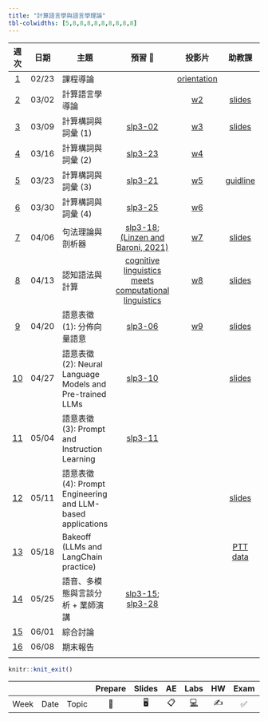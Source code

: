 ```yaml
---
title: "計算語言學與語言學理論"
tbl-colwidths: [5,8,8,8,8,8,8,8,8,8]
---
```


::: column-screen-inset-right
|           週次            | 日期  | 主題                    |                                                                              預習 📖                                                                              |              投影片               |                       助教課                        |                                                 課堂練習                                                 |                                                                     作業                                                                     |
|:-----:|-------|-------|:-----------------------:|:-----:|:-----:|:-----:|:-----:|
|  [1](/weeks/week-1.html)  | 02/23 | 課程導論                |                                                                                                                                                                   | [orientation](/weeks/week-1.html) |                                                     |                                                                                                          |                                                                                                                  
|  [2](/weeks/week-2.html)  | 03/02 | 計算語言學導論          |                                                                                                                                                                   |      [w2](/weeks/week-2.html)      |           [slides](/labs/Week2_spaCy.pdf)           | [colab](https://colab.research.google.com/drive/1EJ7_Gc4M6xlf5lmDz4og-Y1qw56i5eDv#scrollTo=2bgNFiH0hbch) | [HW1](https://classroom.github.com/a/dSlccwZi), [HW1_Ans](https://colab.research.google.com/drive/1z_Fo3o223I-QPO8Kh86kWrREHy2Q2pmy) |
|  [3](/weeks/week3.html)   | 03/09 | 計算構詞與詞彙 (1)      |                                                     [slp3-02](https://web.stanford.edu/~jurafsky/slp3/2.pdf)                                                      |      [w3](/weeks/week3.html)      | [slides](/labs/Week3_%EF%BC%B7ord_Segmentation.pdf) | [colab](https://colab.research.google.com/drive/1Oj_BsykCk4J7R9xYO2HJa7WTuwb04679#scrollTo=iSE-OZ0cCiR5) |  [HW2](https://classroom.github.com/a/nxTCYAiT), [HW2_Ans](https://colab.research.google.com/drive/13aQu0WbP_sQ_ulN6X6wPIbjaZE1hHwqK?usp=share_link)                                                                                                                            |
|  [4](/weeks/week4.html)  | 03/16 | 計算構詞與詞彙 (2)      |                                                     [slp3-23](https://web.stanford.edu/~jurafsky/slp3/23.pdf)                                                     |      [w4](/weeks/week4.html)      |                                                     | [colab](https://colab.research.google.com/drive/1zZoQJThyTQ3nhaRacduQADe65BKRABeM#scrollTo=2TSEGJJ3VH9L)                                                                                                         |  [HW3](https://classroom.github.com/a/jVgzCvnw), [HW3_Ans](https://colab.research.google.com/drive/1FlhbrxD461XE4SbvJ7H5gPyknrij27KB?usp=sharing)                                                                                                                                            |
|  [5](/weeks/week5.html)  | 03/23 | 計算構詞與詞彙 (3)      |                                                     [slp3-21](https://web.stanford.edu/~jurafsky/slp3/21.pdf)                         |   [w5](/weeks/week5.html)                                    |   [guidline](/labs/Week5_annotation_guideline.pdf)                                                  |  [colab](https://colab.research.google.com/drive/1swk4bXnxaKcCLMhTTaWfLNFlMEjJBA9y), [gsheet](https://docs.google.com/spreadsheets/d/1VRfZ-1amB4-6D1-usWHM3TlvSoPs76fa9buQm6riyyc/edit?usp=share_link)                                                                                                        |   [HW4](https://classroom.github.com/a/BjFsW7Qv), [HW4_Ans](https://docs.google.com/spreadsheets/d/1duMC4TYCkL7sExoBPlIEwS9eo5Uq6s8Ue1Us1_ZL7wY/edit?usp=share_link)                                                                                                                                           |
|  [6](/weeks/week6.html)  | 03/30 | 計算構詞與詞彙 (4)      |                                               [slp3-25](https://web.stanford.edu/~jurafsky/slp3/25.pdf)                                                |         [w6](/weeks/week6.html)                           |                                                     |   [colab](https://colab.research.google.com/drive/1ACzdKa8eVmqPpNQrBvTVavP-CF4yfgwB#scrollTo=6s64iSitULUv)                                                                                                       |  [HW5](https://classroom.github.com/a/ZrbLxGAS), [HW5_Ans](https://colab.research.google.com/drive/1Xjs0TgE564gih3ql8tQcSh5vLAr7eAIB?usp=share_link)                                                                                                                                            |
|  [7](/weeks/week7.html)  | 04/06 | 句法理論與剖析器        | [slp3-18](https://web.stanford.edu/~jurafsky/slp3/18.pdf); [(Linzen and Baroni, 2021)](/supplemental/linzen2020.pdf) |  [w7](/weeks/week7.html)                                 | [slides](labs/Week7_Transition-Based_Dependency_Parsing.pdf)                                                    |                                                                                                          |  [HW6](https://classroom.github.com/a/PQeO4Wji), [HW6_Ans](https://colab.research.google.com/drive/1ik4RZ_Hb_FInK8NSiCB_3o_WGX3Su9P_?usp=share_link)                                                                                                                                            |
|  [8](/weeks/week8.html)  | 04/13 | 認知語法與計算          |                [cognitive linguistics meets computational linguistics](https://www.degruyter.com/document/doi/10.1515/9783110687279/html#contents)                |   [w8](/weeks/week8.html)                                |  [slides](labs/Week8_Construction.pdf)                                                   |   [colab](https://colab.research.google.com/drive/1WEoZgjWhTVLj8aTiOe8i9uWCC41pyUds#scrollTo=evBI2EJGtdzu)                                                                                                       |  [HW7](https://classroom.github.com/a/0UQbIxhE)               |                                   |                                                     |                                                                                                          |                                                                                                                                              |
|  [9](/weeks/week9.html)  | 04/20 | 語意表徵 (1): 分佈向量語意           |    [slp3-06](https://web.stanford.edu/~jurafsky/slp3/6.pdf)                                                      |  [w9](/weeks/week9.html)                                 |  [slides](labs/Week9_Embeddings.pdf)                                                   |   [colab](https://colab.research.google.com/drive/1WiX9b1uMp5fb0mQ3e2rHd2FV36COYFC7)                                                                                                       |  [HW8](https://classroom.github.com/a/AbXkxk-N)                                                                                                                                            |
| [10](/weeks/week-10.html) | 04/27 | 語意表徵 (2): Neural Language Models and Pre-trained LLMs           |                                                     [slp3-10](https://web.stanford.edu/~jurafsky/slp3/10.pdf)                                                     |                                   |    [slides](labs/Week10_Bert.pdf)                                                 |     [colab](https://colab.research.google.com/drive/1ShX8a2SEgv-y8OKmxTitg7vhn4r6wFXC#scrollTo=SWgMuOko3gUI)                                                                                                     |   [HW9](https://classroom.github.com/a/qvzW_V-W)                                                                                                                                           |
| [11](/weeks/week-11.html) | 05/04 | 語意表徵 (3): Prompt and Instruction Learning |                                                     [slp3-11](https://web.stanford.edu/~jurafsky/slp3/11.pdf)                                                     |                                   |                                                     |                                                                                                          |                                                                                                                                              |
| [12](/weeks/week-12.html) | 05/11 | 語意表徵 (4): Prompt Engineering and LLM-based applications            |                                                                                                         |                                   |   [slides](labs/Week12_PreBakeoff.pdf)                                                  |   [colab](https://colab.research.google.com/drive/1X3LIhj7SMx0Qm-s5GrDgN6uLz0kVvugM?usp=share_link)                                                                                                       |                                                                                                                                              |
| [13](/weeks/week-13.html) | 05/18 | Bakeoff (LLMs and LangChain  practice)        |                                                                                                                                                                   |                                   | [PTT data](https://drive.google.com/drive/folders/1GMysmgHZTr9WCdD6Cdk6w03BxjAbUWjx?usp=sharing)  |                                                                                                          |                                                                                                                                              |
| [14](/weeks/week-14.html) | 05/25 | 語音、多模態與言談分析 + 業師演講 |                       [slp3-15](https://web.stanford.edu/~jurafsky/slp3/15.pdf); [slp3-28](https://web.stanford.edu/~jurafsky/slp3/28.pdf)                        |                                   |                                                     |                                                                                                          |                                                                                                                                              
| [15](/weeks/week-15.html) | 06/01 | 綜合討論                |                                                                                                                                                                   |                                   |                                                     |                                                                                                          |                                                                                                                                              |
| [16](/weeks/week-16.html) | 06/08 | 期末報告                |                                                                                                                                                                   |                                   |                                                     |                                                                                                          |                                                                                                                                              |
|                           |       |                         |                                                                                                                                                                   |                                   |                                                     |                                                                                                          |                                                                                                                                              |
:::

```r
knitr::knit_exit()
```

|      |      |       | Prepare | Slides | AE  |                                                    Labs                                                    | HW  | Exam | Project |
|-----|-----|-----|:---:|:---:|:---:|:---------------------------:|:---:|:---:|:---:|
| Week | Date | Topic |   📖    |   🖥️   | 📋  | [💻](https://sakai.duke.edu/samigo-app/servlet/Login?id=6fa7ebf3-01af-42a6-91ba-3e813d3901221641094171786) | ✍️  |  ✅  |   📂    |
